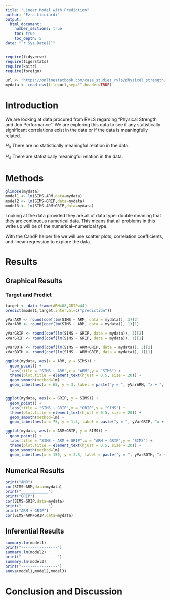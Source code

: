 ```yaml
---
title: "Linear Model with Prediction"
author: "Ezra Licciardi"
output: 
  html_document:
    number_sections: true
    toc: true
    toc_depth: 5
date: "`r Sys.Date()`"    
---
```



```r
require(tidyverse)
require(tigerstats)
require(knitr)
require(foreign)
```

```r
url <- "https://onlinestatbook.com/case_studies_rvls/physical_strength/data.txt"
mydata <- read.csv(file=url,sep="",header=TRUE)  
```

# Introduction

We are looking at data procured from RVLS regarding "Physical Strength and Job Performance". We are exploring this data to see if any statistically significant correlations exist in the data or if the data is meaningfully related.

$H_0$ There are no statistically meaningful relation in the data.

$H_A$ There are statistically meaningful relation in the data.


# Methods

```r
glimpse(mydata)
model1 <- lm(SIMS~ARM,data=mydata)
model2 <- lm(SIMS~GRIP,data=mydata)
model3 <- lm(SIMS~ARM+GRIP,data=mydata)
```

Looking at the data provided they are all of data type: double meaning that they are continuous numerical data. This means that all problems in this write up will be of the numerical~numerical type.

With the CandP helper file we will use scatter plots, correlation coefficients, and linear regression to explore the data.

# Results

## Graphical Results

### Target and Predict
```r
target <- data.frame(ARM=88,GRIP=44)
predict(model1,target,interval=c("prediction"))
```

``` r
yVarARM <- round(coef(lm(SIMS ~ ARM, data = mydata)), 3)[2]
xVarARM <- round(coef(lm(SIMS ~ ARM, data = mydata)), 1)[1]

yVarGRIP <- round(coef(lm(SIMS ~ GRIP, data = mydata)), 3)[2]
xVarGRIP <- round(coef(lm(SIMS ~ GRIP, data = mydata)), 1)[1]

yVarBOTH <- round(coef(lm(SIMS ~ ARM+GRIP, data = mydata)), 3)[2]
xVarBOTH <- round(coef(lm(SIMS ~ ARM+GRIP, data = mydata)), 1)[1]

ggplot(mydata, aes(x = ARM, y = SIMS)) +
  geom_point() +
  labs(title = "SIMS ~ ARM",x = "ARM",y = "SIMS") + 
  theme(plot.title = element_text(hjust = 0.5, size = 20)) +
  geom_smooth(method=lm) + 
  geom_label(aes(x = 65, y = 3, label = paste("y = ", yVarARM, "x + ", xVarARM) ))


ggplot(mydata, aes(x = GRIP, y = SIMS)) +
  geom_point() +
  labs(title = "SIMS ~ GRIP",x = "GRIP",y = "SIMS") + 
  theme(plot.title = element_text(hjust = 0.5, size = 20)) +
  geom_smooth(method=lm) + 
  geom_label(aes(x = 75, y = 1.5, label = paste("y = ", yVarGRIP, "x + ", xVarGRIP) ))

ggplot(mydata, aes(x = ARM+GRIP, y = SIMS)) +
  geom_point() +
  labs(title = "SIMS ~ ARM + GRIP",x = "ARM + GRIP",y = "SIMS") + 
  theme(plot.title = element_text(hjust = 0.5, size = 20)) +
  geom_smooth(method=lm) + 
  geom_label(aes(x = 150, y = 2.5, label = paste("y = ", yVarBOTH, "x + ", xVarBOTH) ))
```



## Numerical Results

```r
print("AMR")
cor(SIMS~ARM,data=mydata)
print("____________")
print("GRIP")
cor(SIMS~GRIP,data=mydata)
print("____________")
print("ARM + GRIP")
cor(SIMS~ARM+GRIP,data=mydata)
```

## Inferential Results

```r
summary.lm(model1)
print("----------------")
summary.lm(model2)
print("----------------")
summary.lm(model3)
print("----------------")
anova(model1,model2,model3)
```

# Conclusion and Discussion